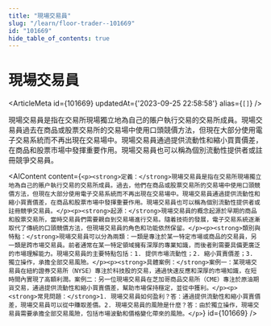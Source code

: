 ```yaml
---
title: "現場交易員"
slug: "/learn/floor-trader--101669"
id: "101669"
hide_table_of_contents: true
---
```



# 現場交易員

<ArticleMeta id={101669} updatedAt={'2023-09-25 22:58:58'} alias={`[]`} />
<div className='border-solid border-b border-t-0 my-4 border-[var(--ifm-color-gray-300)]' />

現場交易員是指在交易所現場獨立地為自己的賬户執行交易的交易所成員。現場交易員過去在商品或股票交易所的交易場中使用口頭競價方法，但現在大部分使用電子交易系統而不再出現在交易場中。現場交易員通過提供流動性和縮小買賣價差，在商品和股票市場中發揮重要作用。現場交易員也可以稱為個別流動性提供者或註冊競爭交易員。

<AIContent content={`<p><strong>定義：</strong>現場交易員是指在交易所現場獨立地為自己的賬户執行交易的交易所成員。過去，他們在商品或股票交易所的交易場中使用口頭競價方法，但現在大部分使用電子交易系統而不再出現在交易場中。現場交易員通過提供流動性和縮小買賣價差，在商品和股票市場中發揮重要作用。現場交易員也可以稱為個別流動性提供者或註冊競爭交易員。</p><p><strong>起源：</strong>現場交易員的概念起源於早期的商品和股票交易所，當時交易員們需要親自到交易場進行交易。隨着技術的發展，電子交易系統逐漸取代了傳統的口頭競價方法，但現場交易員的角色和功能依然保留。</p><p><strong>類別與特點：</strong>現場交易員可以分為兩類：一類是專注於某一特定市場或商品的交易員，另一類是跨市場交易員。前者通常在某一特定領域擁有深厚的專業知識，而後者則需要具備更廣泛的市場理解能力。現場交易員的主要特點包括：1. 提供市場流動性；2. 縮小買賣價差；3. 獨立操作，承擔全部交易風險。</p><p><strong>具體案例：</strong>案例一：某現場交易員在紐約證券交易所（NYSE）專注於科技股的交易，通過快速反應和深厚的市場知識，在短時間內實現了高額利潤。案例二：另一位現場交易員在芝加哥商品交易所（CME）專注於原油期貨交易，通過提供流動性和縮小買賣價差，幫助市場保持穩定，並從中獲利。</p><p><strong>常見問題：</strong>1. 現場交易員如何盈利？答：通過提供流動性和縮小買賣價差，現場交易員可以從中賺取差價。2. 現場交易員的風險是什麼？答：由於獨立操作，現場交易員需要承擔全部交易風險，包括市場波動和價格變化帶來的風險。</p>`} id={101669} />

